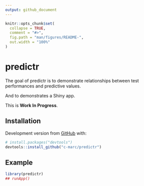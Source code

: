 ```yaml
---
output: github_document
---
```


<!-- README.md is generated from README.Rmd. Please edit that file -->

```r
knitr::opts_chunk$set(
  collapse = TRUE,
  comment = "#>",
  fig.path = "man/figures/README-",
  out.width = "100%"
)
```

# predictr

<!-- badges: start -->
<!-- badges: end -->

The goal of predictr is to demonstrate relationships between test performances and predictive values.

And to demonstrates a Shiny app.

This is **Work In Progress**.

## Installation

Development version from [GitHub](https://github.com/) with:

``` r
# install.packages("devtools")
devtools::install_github("c-marc/predictr")
```
## Example

```r
library(predictr)
## runApp()
```

